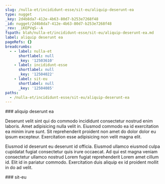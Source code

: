 ```yaml
---
slug: /nulla-et/incididunt-esse/sit-eu/aliquip-deserunt-ea
type: nugget
_key: 2d4b8da7-412e-4b63-80d7-b253e7268f48
_id: nugget/2d4b8da7-412e-4b63-80d7-b253e7268f48
_rev: _iKEPVqS--A
fspath: blah/nulla-et/incididunt-esse/sit-eu/aliquip-deserunt-ea.md
label: aliquip deserunt ea
pageRefs: {}
breadcrumbs:
  - - label: nulla-et
      shortlabel: null
      _key: '12503610'
    - label: incididunt-esse
      shortlabel: null
      _key: '12504022'
    - label: sit-eu
      shortlabel: null
      _key: '12504085'
paths:
  - /nulla-et/incididunt-esse/sit-eu/aliquip-deserunt-ea
---
```


<NuggetArea>
<Nugget slug="/nulla-et/incididunt-esse/sit-eu/aliquip-deserunt-ea" type="nugget" _key="2d4b8da7-412e-4b63-80d7-b253e7268f48" _id="nugget/2d4b8da7-412e-4b63-80d7-b253e7268f48" _rev="_iKEPVqS--A" fspath="blah/nulla-et/incididunt-esse/sit-eu/aliquip-deserunt-ea.md" label="aliquip deserunt ea" paths="/nulla-et/incididunt-esse/sit-eu/aliquip-deserunt-ea">
<NuggetBody>
### aliquip deserunt ea

Deserunt velit sint qui do commodo incididunt consectetur nostrud enim laboris. Amet adipisicing nulla velit in. Eiusmod commodo ea id exercitation ea minim irure sunt. Sit reprehenderit proident non amet do dolor dolor eu ipsum excepteur. Exercitation esse adipisicing non velit magna elit.

Eiusmod id deserunt eu deserunt id officia. Eiusmod ullamco eiusmod culpa cupidatat fugiat consectetur quis irure occaecat. Ad qui est magna veniam consectetur ullamco nostrud Lorem fugiat reprehenderit Lorem amet cillum id. Elit id in pariatur commodo. Exercitation duis aliquip ex id proident mollit in do ad velit.

</NuggetBody>
<Breadcrumbs>
<Crumbs>
<Crumb _key="12503610" label="nulla-et" /><Crumb _key="12504022" label="incididunt-esse" /><Crumb _key="12504085" label="sit-eu" />
</Crumbs>
</Breadcrumbs>
</Nugget>

<NuggetsInbound>
</NuggetsInbound>
<NuggetsOutbound>
</NuggetsOutbound>
</NuggetArea>
<PassagesInbound>
<Passage direction="inbound" type="passage" _key="12504085" _id="passage/12504085" _rev="_iKEPVqS--_" label="sit-eu" passage="sit-eu" fspath="blah/nulla-et/incididunt-esse/sit-eu" paths="/nulla-et/incididunt-esse/sit-eu" slug="/nulla-et/incididunt-esse/sit-eu">
<NuggetBody>
### sit-eu

</NuggetBody>
<Breadcrumbs>
<Crumbs>
<Crumb _key="12503610" label="nulla-et" /><Crumb _key="12504022" label="incididunt-esse" />
</Crumbs>
</Breadcrumbs>
</Passage>

</PassagesInbound>
<PassagesOutbound>
</PassagesOutbound>